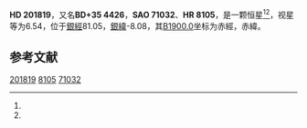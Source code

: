 {{Starbox begin
| name = HD 201819
}}
{{Starbox observe
| epoch = [[J2000.0|J2000.0]]
| constell = {{星座名待查}}<ref name=SIMBAD>{{cite web
 | url=http://simbad.u-strasbg.fr/simbad/sim-id?Ident=HR+8105
 | title=Pulsating variable Star
 | publisher=Centre de Données astronomiques de Strasbourg
 | work=SIMBAD
 | accessdate=2012-07-13
 | archive-date=2016-03-17
 | archive-url=https://web.archive.org/web/20160317052518/http://simbad.u-strasbg.fr/simbad/sim-id?Ident=HR+8105
 | dead-url=no
 }}</ref><ref name=DATA>{{cite web
 | url=http://vizier.u-strasbg.fr/viz-bin/VizieR-5?-out.add=.&-source=5050&-corr=PK=HR&-out.max=9999&HR=8105
 | title=VizieR Detailed Page
 | accessdate=2012-07-13
 | archive-date=2016-03-04
 | archive-url=https://web.archive.org/web/20160304141804/http://vizier.u-strasbg.fr/viz-bin/VizieR-5?-out.add=.&-source=5050&-corr=PK=HR&-out.max=9999&HR=8105
 | dead-url=no
 }}</ref>
| 星官 = 
| ra = {{RA|21|11|3.9}}<ref name=SIMBAD /><ref name=DATA />
| dec = {{DEC|+36|17|57}}<ref name=SIMBAD /><ref name=DATA />
| appmag_v = 6.54<ref name=SIMBAD /><ref name=DATA />
}}
{{Starbox character
| class = B1Vp<ref name=SIMBAD /><ref name=DATA />
| b-v = -0.14<ref name=SIMBAD /><ref name=DATA />
| u-b = -0.92<ref name=SIMBAD /><ref name=DATA />
| r-i = <ref name=SIMBAD /><ref name=DATA />
| variable = 
}}
{{Starbox astrometry
| radial_v = -0.92
| prop_mo_ra = -6
| parallax = 
| p_error = 
}}
{{Starbox catalog
| names =BD+35 4426，[[SAO星表|SAO]] 71032，[[HD星表|HD]] 201819，[[HR星表|HR]] 8105}}
{{Starbox reference |Simbad=HR+8105}}
{{Starbox end}}

'''HD 201819'''，又名'''BD+35 4426'''，'''SAO 71032'''、'''HR 8105'''，是一颗恒星<ref name=SIMBAD /><ref name=DATA />，视星等为6.54，位于[[銀道座標系|銀經]]81.05，[[銀道座標系|銀緯]]-8.08，其[[B1900.0|B1900.0]]坐标为赤經{{RA|21|7|2.5}}，赤緯{{DEC|+35|-8.08|26}}。

== 参考文献 ==
{{reflist}}

{{star-stub}}

[[Category:HD和HDE天體|201819]]
[[Category:HR天體|8105]]
[[Category:SAO天體|71032]]